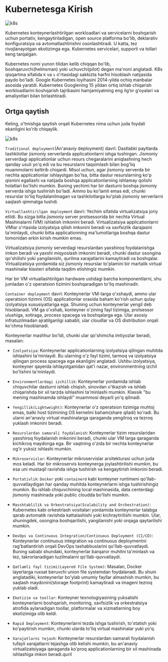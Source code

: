
# Kubernetesga Kirish

![k8s](/images/tutorials/k8s/kirish/2.jpg)

Kubernetes konteynerlashtirilgan workloadlari va servicelarni boshqarish uchun portativ, kengaytiriladigan, open source platforma bo'lib, deklarativ konfiguratsiya va avtomatlashtirishni osonlashtiradi. U katta, tez rivojlanayotgan ekotizimga ega. Kubernetes servicelari, supporti va tollari keng tarqalgan.

Kubernetes nomi yunon tilidan kelib chiqqan bo'lib, boshqaruvchi(helmsman) yoki uchuvchi(pilot) degan ma'noni anglatadi. K8s qisqartma sifatida `K` va `s` o'rtasidagi sakkizta harfni hisoblash natijasida paydo bo'ladi. Google Kubernetes loyihasini 2014-yilda ochiq manbalar asosida yaratdi. Kubernetes Googlening 15 yildan ortiq ishlab chiqarish workloadlarini boshqarish tajribasini hamjamiyatning eng ilg‘or g‘oyalari va amaliyotlari bilan birlashtiradi.

## Ortga qaytish

Keling, o'tmishga qaytish orqali Kubernetes nima uchun juda foydali ekanligini ko'rib chiqaylik.

![k8s](/images/tutorials/k8s/kirish/1.jpg)

`Traditional deployment`(An'anaviy deployment) davri: Dastlabki paytlarda tashkilotlar jismoniy serverlarda applicationlarni ishga tushirgan. Jismoniy serverdagi applicationlar uchun resurs chegaralarini aniqlashning hech qanday usuli yo'q edi va bu resurslarni taqsimlash bilan bog'liq muammolarni keltirib chiqardi. Misol uchun, agar jismoniy serverda bir nechta applicationlar ishlayotgan bo'lsa, bitta dastur resurslarning ko'p qismini egallashi va natijada boshqa applicationlarning ishlamay qolishi holatlari bo'lishi mumkin. Buning yechimi har bir dasturni boshqa jismoniy serverda ishga tushirish bo'ladi. Ammo bu ko'lamli emas edi, chunki resurslar to'liq foydalanilmagan va tashkilotlarga ko'plab jismoniy serverlarni saqlash qimmatga tushdi.

`Virtuallashtirilgan deployment` davri: Yechim sifatida virtualizatsiya joriy etildi. Bu sizga bitta jismoniy server protsessorida bir nechta Virtual Mashinalarni (VM) ishlatish imkonini beradi. Virtualizatsiya applicationlarni VMlar o'rtasida izolyatsiya qilish imkonini beradi va xavfsizlik darajasini ta'minlaydi, chunki bitta applicationning ma'lumotlariga boshqa dastur tomonidan erkin kirish mumkin emas.

Virtualizatsiya jismoniy serverdagi resurslardan yaxshiroq foydalanishga imkon beradi va yaxshi miqyoslash imkonini beradi, chunki dastur osongina qo'shilishi yoki yangilanishi, qurilma xarajatlarini kamaytiradi va boshqalar. Virtualizatsiya yordamida siz jismoniy resurslar to'plamini bir martalik virtual mashinalar klasteri sifatida taqdim etishingiz mumkin.

Har bir VM virtuallashtirilgan hardware ustidagi barcha komponentlarni, shu jumladan o'z operatsion tizimini boshqaradigan to'liq mashinadir.

`Container deployment` davri: Konteynerlar VM-larga o'xshaydi, ammo ular operatsion tizimni (OS) applicationlar orasida baham ko'rish uchun qulay izolyatsiya xususiyatlariga ega. Shuning uchun konteynerlar yengil deb hisoblanadi. VM ga o'xshab, konteyner o'zining fayl tizimiga, protsessor ulushiga, xotiraga, process spacega va boshqalarga ega. Ular asosiy infratuzilmadan ajratilganligi sababli, ular cloudlar va OS distribution orqali ko'chma hisoblanadi.

Konteynerlar mashhur bo'ldi, chunki ular qo'shimcha imtiyozlar beradi, masalan:

* `Izolyatsiya`: Konteynerlar applicationlarning izolyatsiya qilingan muhitda ishlashini ta'minlaydi. Bu ularning o'z fayl tizimi, tarmoq va izolyatsiya qilingan  process spacega ega ekanligini anglatadi. Ushbu izolyatsiya, konteyner qayerda ishlayotganidan qat'i nazar, environmentning izchil bo'lishini ta'minlaydi.

* `Environmentlardagi izchillik`: Konteynerlar yordamida ishlab chiquvchilar dasturni ishlab chiqish, sinovdan o'tkazish va ishlab chiqarishda bir xil tarzda ishlashini ta'minlashi mumkin. Klassik "bu mening mashinamda ishlaydi" muammosi deyarli yo'q qilinadi.

* `Yengillik(Lightweight)`: Konteynerlar o'z operatsion tizimiga muhtoj emas, balki host tizimining OS kernelini baham(share qiladi) ko'radi. Bu ularni an'anaviy virtual mashinalarga qaraganda yengilroq va tezroq yuklash imkonini beradi.

* `Resurslardan samarali foydalanish`: Konteynerlar tizim resurslaridan yaxshiroq foydalanish imkonini beradi, chunki ular VM larga qaraganda kichikroq maydonga ega. Bir vaqtning o'zida bir nechta konteynerlar og'ir yuksiz ishlashi mumkin.

* `Mikroservislar`: Konteynerlar mikroservislar arxitekturasi uchun juda mos keladi. Har bir mikroservis konteynerga joylashtirilishi mumkin, bu esa uni mustaqil ravishda ishga tushirish va kengaytirish imkonini beradi.

* `Portativlik`: `Docker` yoki `containerd` kabi konteyner runtimeni qo'llab-quvvatlaydigan har qanday muhitda konteynerlarni ishga tushirishingiz mumkin. Bu ishlab chiquvchining local mashinasida, data centerdagi jismoniy mashinada yoki public cloudda boʻlishi mumkin.

* `Masshtablilik va Orkestratsiya(Scalability and Orchestration)`: Kubernetes kabi orkestrlash vositalari yordamida konteynerlar talabga qarab avtomatik ravishda kattalashishi yoki kichraytirilishi mumkin. Ular, shuningdek, osongina boshqarilishi, yangilanishi yoki orqaga qaytarilishi mumkin.

* `DevOps va Continuous Integration/Continuous Deployment (CI/CD)`: Konteynerlar continuous integration va continuous deploymentni rag'batlantirish orqali DevOps tashabbuslarini qo'llab-quvvatlaydi. Buning sababi shundaki, konteynerlar barqaror muhitni ta'minlash va tez, takrorlanadigan tuzilmalarni qo'llab-quvvatlaydi.

* `Qatlamli fayl tizimi(Layered File System)`: Masalan, Docker layerlarga ruxsat beruvchi union file systemdan foydalanadi. Bu shuni anglatadiki, konteynerlar bo'ylab umumiy fayllar almashish mumkin, bu saqlash maydonini(storage footprint) kamaytiradi va imageni tezroq yuklab oladi.

* `Ekotizim va toollar`: Konteyner texnologiyasining yuksalishi konteynerlarni boshqarish, monitoring, xavfsizlik va orkestratsiya atrofida aylanadigan toollar, platformalar va xizmatlarning boy ekotizimiga olib keldi.

* `Rapid Deployment`: Konteynerlarni tezda ishga tushirish, to'xtatish yoki ko'paytirish mumkin, chunki ularda to'liq virtual mashinalar yuki yo'q.

* `Xarajatlarni tejash`: Konteynerlar resurslardan samarali foydalanish tufayli xarajatlarni tejashga olib kelishi mumkin, bu an'anaviy virtualizatsiyaga qaraganda ko'proq applicationlarning bir xil mashinada ishlashiga imkon beradi.quril